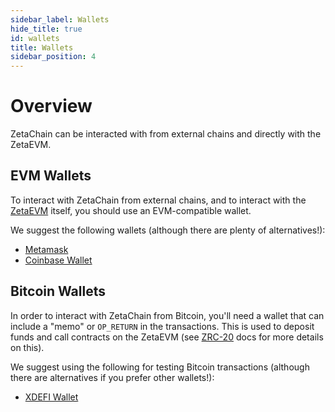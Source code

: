 ```yaml
---
sidebar_label: Wallets
hide_title: true
id: wallets
title: Wallets
sidebar_position: 4
---
```


# Overview

ZetaChain can be interacted with from external chains and directly with the
ZetaEVM.

## EVM Wallets

To interact with ZetaChain from external chains, and to interact with the
[ZetaEVM](/developers/concepts/zeta-evm.mdx) itself, you should use an
EVM-compatible wallet.

We suggest the following wallets (although there are plenty of alternatives!):

- [Metamask](https://metamask.io)
- [Coinbase Wallet](https://www.coinbase.com/wallet)

## Bitcoin Wallets

In order to interact with ZetaChain from Bitcoin, you'll need a wallet that can
include a "memo" or `OP_RETURN` in the transactions. This is used to deposit
funds and call contracts on the ZetaEVM (see
[ZRC-20](/developers/concepts/zeta-evm.mdx) docs for more details on this).

We suggest using the following for testing Bitcoin transactions (although there
are alternatives if you prefer other wallets!):

- [XDEFI Wallet](https://xdefi.io)
